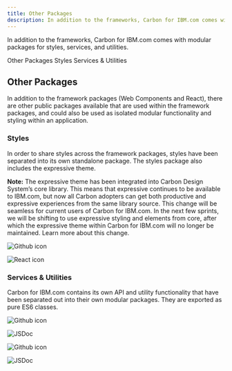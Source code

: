 ```yaml
---
title: Other Packages
description: In addition to the frameworks, Carbon for IBM.com comes with modular packages for styles, services, and utilities. 
---
```



<PageDescription>

In addition to the frameworks, Carbon for IBM.com comes with modular packages for styles, services, and utilities.

</PageDescription>

<AnchorLinks>
<AnchorLink>Other Packages</AnchorLink>
<AnchorLinks small>
  <AnchorLink>Styles</AnchorLink>
  <AnchorLink>Services & Utilities</AnchorLink>
</AnchorLinks>
</AnchorLinks>

## Other Packages

In addition to the framework packages (<Link to="/developing/frameworks/web-components">Web Components</Link> and <Link to="/developing/frameworks/react">React</Link>),
there are other public packages available that are used within the framework packages, and could also be used as 
isolated modular functionality and styling within an application.

### Styles

In order to share styles across the framework packages, styles have been separated into its own standalone package. The
styles package also includes the <Link to="/guidelines/expressive-theme">expressive theme</Link>.

<InlineNotification>

**Note:** The expressive theme has been integrated into Carbon Design System’s core library. This means that expressive 
continues to be available to IBM.com, but now all Carbon adopters can get both productive and expressive experiences 
from the same library source. This change will be seamless for current users of Carbon for IBM.com. In the next few 
sprints, we will be shifting to use expressive styling and elements from core, after which the expressive theme within 
Carbon for IBM.com will no longer be maintained. <Link to="/help/expressive-update">Learn more about this change</Link>.

</InlineNotification> 

<Row className="resource-card-group">

<Column colMd={4} colLg={4} noGutterSm>
<ResourceCard
  subTitle="Carbon for IBM.com Styles"
  href="https://github.com/carbon-design-system/carbon-for-ibm-dotcom/tree/master/packages/styles"
>

![Github icon](./../../../images/icon/github-icon.svg)

</ResourceCard>
</Column>

<Column colMd={4} colLg={4} noGutterSm>
<ResourceCard
  subTitle="Carbon Expressive Theme"
  href="https://carbon-expressive.mybluemix.net"
>

![React icon](./../../../images/icon/react-icon.svg)

</ResourceCard>
</Column>
</Row>

### Services & Utilities

Carbon for IBM.com contains its own API and utility functionality that have been separated out into their own modular 
packages. They are exported as pure ES6 classes.

<Row className="resource-card-group">

<Column colMd={4} colLg={4} noGutterSm>
<ResourceCard
  subTitle="Carbon for IBM.com Services"
  href="https://github.com/carbon-design-system/carbon-for-ibm-dotcom/tree/master/packages/services"
>

![Github icon](./../../../images/icon/github-icon.svg)

</ResourceCard>
</Column>

<Column colMd={4} colLg={4} noGutterSm>
<ResourceCard
  subTitle="Services API Documentation"
  href="https://ibmdotcom-services.mybluemix.net"
>

![JSDoc](./../../../images/icon/js_logo.svg)

</ResourceCard>
</Column>

<Column colMd={4} colLg={4} noGutterSm>
<ResourceCard
  subTitle="Carbon for IBM.com Utilities"
  href="https://github.com/carbon-design-system/carbon-for-ibm-dotcom/tree/master/packages/utilities"
>

![Github icon](./../../../images/icon/github-icon.svg)

</ResourceCard>
</Column>

<Column colMd={4} colLg={4} noGutterSm>
<ResourceCard
  subTitle="Utilities API Documentation"
  href="https://ibmdotcom-utilities.mybluemix.net"
>

![JSDoc](./../../../images/icon/js_logo.svg)

</ResourceCard>
</Column>
  
</Row>
